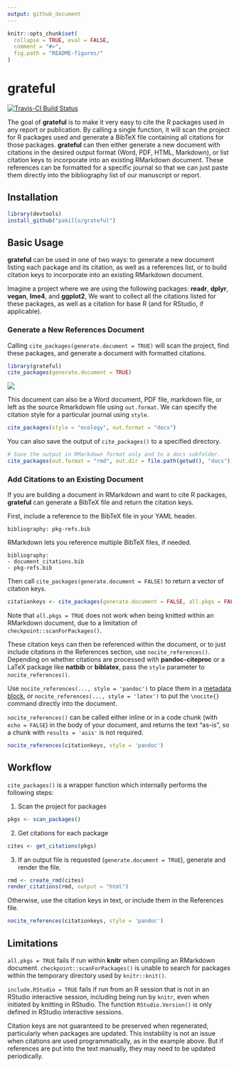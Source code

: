 ```yaml
---
output: github_document
---
```


<!-- README.md is generated from README.Rmd. Please edit that file -->

```r
knitr::opts_chunk$set(
  collapse = TRUE, eval = FALSE, 
  comment = "#>",
  fig.path = "README-figures/"
)
```

# grateful

[![Travis-CI Build Status](https://travis-ci.org/pakillo/grateful.svg?branch=master)](https://travis-ci.org/pakillo/grateful)

The goal of **grateful** is to make it very easy to cite the R packages used in any report or publication. By calling a single function, it will scan the project for R packages used and generate a BibTeX file containing all citations for those packages. **grateful** can then either generate a new document with citations in the desired output format (Word, PDF, HTML, Markdown), or list citation keys to incorporate into an existing RMarkdown document. These references can be formatted for a specific journal so that we can just paste them directly into the bibliography list of our manuscript or report.

## Installation

```r
library(devtools)
install_github("pakillo/grateful")
```

## Basic Usage

**grateful** can be used in one of two ways: to generate a new document listing each package and its citation, as well as a references list, or to build citation keys to incorporate into an existing RMarkdown document. 

Imagine a project where we are using the following packages: **readr**, **dplyr**, **vegan**, **lme4**, and **ggplot2**, We want to collect all the citations listed for these packages, as well as a citation for base R (and for RStudio, if applicable). 

### Generate a New References Document

Calling `cite_packages(generate.document = TRUE)` will scan the project, find these packages, and generate a document with formatted citations.

```r
library(grateful)
cite_packages(generate.document = TRUE)
```

![](example-output.PNG)

This document can also be a Word document, PDF file, markdown file, or left as the source Rmarkdown file using `out.format`. We can specify the citation style for a particular journal using `style`.

```r
cite_packages(style = "ecology", out.format = "docx")
```

You can also save the output of `cite_packages()` to a specified directory.

```r
# Save the output in RMarkdown format only and to a docs subfolder.
cite_packages(out.format = "rmd", out.dir = file.path(getwd(), "docs"))
```

### Add Citations to an Existing Document

If you are building a document in RMarkdown and want to cite R packages, **grateful** can generate a BibTeX file and return the citation keys. 

First, include a reference to the BibTeX file in your YAML header. 

```
bibliography: pkg-refs.bib
```

RMarkdown lets you reference multiple BibTeX files, if needed.

```
bibliography: 
- document_citations.bib
- pkg-refs.bib
```

Then call `cite_packages(generate.document = FALSE)` to return a vector of citation keys.

```r
citationkeys <- cite_packages(generate.document = FALSE, all.pkgs = FALSE)
```

Note that `all.pkgs = TRUE` does not work when being knitted within an RMarkdown document, due to a limitation of `checkpoint::scanForPackages()`. 

These citation keys can then be referenced within the document, or to just include citations in the References section, use `nocite_references()`. Depending on whether citations are processed with **pandoc-citeproc** or a LaTeX package like **natbib** or **biblatex**, pass the `style` parameter to `nocite_references()`. 

Use `nocite_references(..., style = 'pandoc')` to place them in a [metadata block](https://rmarkdown.rstudio.com/authoring_bibliographies_and_citations.html#unused_references_(nocite)), or `nocite_references(..., style = 'latex')` to put the `\nocite{}` command directly into the document.

`nocite_references()` can be called either inline or in a code chunk (with `echo = FALSE`) in the body of your document, and returns the text "as-is", so a chunk with `results = 'asis'` is not required. 

```r
nocite_references(citationkeys, style = 'pandoc')
```

## Workflow

`cite_packages()` is a wrapper function which internally performs the following steps:

1. Scan the project for packages

  ```r
  pkgs <- scan_packages()
  ```

2. Get citations for each package

  ```r
  cites <- get_citations(pkgs)
  ```

3. If an output file is requested (`generate.document = TRUE`), generate and render the file.

  ```r
  rmd <- create_rmd(cites)
  render_citations(rmd, output = "html")
  ```
  
  Otherwise, use the citation keys in text, or include them in the References file.
  
  ```r
  nocite_references(citationkeys, style = 'pandoc')
  ```

## Limitations

`all.pkgs = TRUE` fails if run within **knitr** when compiling an RMarkdown document. `checkpoint::scanForPackages()` is unable to search for packages  within the temporary directory used by `knitr::knit()`.

`include.RStudio = TRUE` fails if run from an R session that is not in an RStudio interactive session, including being run by `knitr`, even when initiated by knitting in RStudio. The function `RStudio.Version()` is only defined in RStudio interactive sessions.

Citation keys are not guaranteed to be preserved when regenerated, particularly when packages are updated. This instability is not an issue when citations are used programmatically, as in the example above. But if references are put into the text manually, they may need to be updated periodically.
